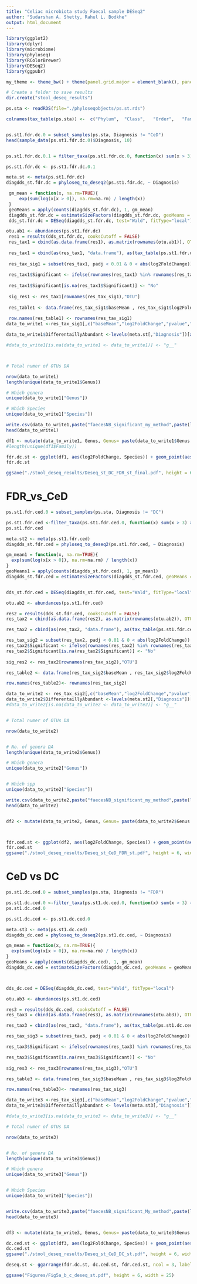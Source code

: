 ---
title: "Celiac microbiota study Faecal sample DESeq2"
author: "Sudarshan A. Shetty, Rahul L. Bodkhe"
output: html_document
---


```{r}
library(ggplot2)
library(dplyr)
library(microbiome)
library(phyloseq)
library(RColorBrewer)
library(DESeq2)
library(ggpubr)

my_theme <- theme_bw() + theme(panel.grid.major = element_blank(), panel.grid.minor = element_blank(), axis.text.y = element_text(face="italic"))

# Create a folder to save results
dir.create("stool_deseq_results")
```


```{r}

ps.sta <- readRDS(file="./phyloseqobjects/ps.st.rds")

colnames(tax_table(ps.sta)) <-  c("Phylum",  "Class",   "Order",   "Family",  "Genus", "Species")


ps.st1.fdr.dc.0 = subset_samples(ps.sta, Diagnosis != "CeD")
head(sample_data(ps.st1.fdr.dc.0)$Diagnosis, 10)


ps.st1.fdr.dc.0.1 = filter_taxa(ps.st1.fdr.dc.0, function(x) sum(x > 3) > (0.05*length(x)), TRUE)

ps.st1.fdr.dc <- ps.st1.fdr.dc.0.1

```


```{r}
meta.st <- meta(ps.st1.fdr.dc)
diagdds_st.fdr.dc = phyloseq_to_deseq2(ps.st1.fdr.dc, ~ Diagnosis)

 gm_mean = function(x, na.rm=TRUE){
     exp(sum(log(x[x > 0]), na.rm=na.rm) / length(x))
 }
 geoMeans = apply(counts(diagdds_st.fdr.dc), 1, gm_mean)
 diagdds_st.fdr.dc = estimateSizeFactors(diagdds_st.fdr.dc, geoMeans = geoMeans)
 dds_st.fdr.dc = DESeq(diagdds_st.fdr.dc, test="Wald", fitType="local")

```



```{r}

otu.ab1 <- abundances(ps.st1.fdr.dc)
 res1 = results(dds_st.fdr.dc, cooksCutoff = FALSE)
 res_tax1 = cbind(as.data.frame(res1), as.matrix(rownames(otu.ab1)), OTU = rownames(res1))
 
 res_tax1 = cbind(as(res_tax1, "data.frame"), as(tax_table(ps.st1.fdr.dc)[rownames(res_tax1), ], "matrix"))
 
 res_tax_sig1 = subset(res_tax1, padj < 0.01 & 0 < abs(log2FoldChange))
 
 res_tax1$Significant <- ifelse(rownames(res_tax1) %in% rownames(res_tax_sig1) , "Yes", "No")
 
 res_tax1$Significant[is.na(res_tax1$Significant)] <- "No"
 
 sig_res1 <- res_tax1[rownames(res_tax_sig1),"OTU"]
 
 res_table1 <- data.frame(res_tax_sig1$baseMean , res_tax_sig1$log2FoldChange,res_tax_sig1$padj)
 
 row.names(res_table1) <- rownames(res_tax_sig1)
data_to_write1 <-res_tax_sig1[,c("baseMean","log2FoldChange","pvalue","padj","Phylum", "Class", "Order", "Family", "Genus", "Species")]

data_to_write1$DifferentaillyAbundant <-levels(meta.st[,"Diagnosis"])[as.numeric(data_to_write1$log2FoldChange>0)+1]

#data_to_write1[is.na(data_to_write1 <- data_to_write1)] <- "g__"



# Total numer of OTUs DA

nrow(data_to_write1)
length(unique(data_to_write1$Genus))

# Which genera
unique(data_to_write1["Genus"])

# Which Species
unique(data_to_write1["Species"])

write.csv(data_to_write1,paste("faecesNB_significant_my_method",paste(levels(meta.st$Diagnosis),collapse="_vs_"),".csv",sep=""))
head(data_to_write1)

df1 <- mutate(data_to_write1, Genus, Genus= paste(data_to_write1$Genus ))
#length(unique(df1$Family))

fdr.dc.st <- ggplot(df1, aes(log2FoldChange, Species)) + geom_point(aes(color = DifferentaillyAbundant), shape = 21, size = 3) + scale_color_manual(values= c("#fdae61", "#8da0cb")) + theme(axis.text.y = element_text(face="italic")) + my_theme + geom_vline(xintercept = 0)
fdr.dc.st 

ggsave("./stool_deseq_results/Deseq_st_DC_FDR_st_final.pdf", height = 6, width = 8)


```


# FDR_vs_CeD

```{r}


ps.st1.fdr.ced.0 = subset_samples(ps.sta, Diagnosis != "DC")

ps.st1.fdr.ced <-filter_taxa(ps.st1.fdr.ced.0, function(x) sum(x > 3) > (0.05*length(x)), TRUE)
ps.st1.fdr.ced

meta.st2 <- meta(ps.st1.fdr.ced)
diagdds_st.fdr.ced = phyloseq_to_deseq2(ps.st1.fdr.ced, ~ Diagnosis)

gm_mean1 = function(x, na.rm=TRUE){
  exp(sum(log(x[x > 0]), na.rm=na.rm) / length(x))
}
geoMeans1 = apply(counts(diagdds_st.fdr.ced), 1, gm_mean1)
diagdds_st.fdr.ced = estimateSizeFactors(diagdds_st.fdr.ced, geoMeans = geoMeans1)


dds_st.fdr.ced = DESeq(diagdds_st.fdr.ced, test="Wald", fitType="local")

otu.ab2 <- abundances(ps.st1.fdr.ced)

res2 = results(dds_st.fdr.ced, cooksCutoff = FALSE)
res_tax2 = cbind(as.data.frame(res2), as.matrix(rownames(otu.ab2)), OTU = rownames(res2))

res_tax2 = cbind(as(res_tax2, "data.frame"), as(tax_table(ps.st1.fdr.ced)[rownames(res_tax2), ], "matrix"))

res_tax_sig2 = subset(res_tax2, padj < 0.01 & 0 < abs(log2FoldChange))
res_tax2$Significant <- ifelse(rownames(res_tax2) %in% rownames(res_tax_sig2) , "Yes", "No")
res_tax2$Significant[is.na(res_tax2$Significant)] <- "No"
  
sig_res2 <- res_tax2[rownames(res_tax_sig2),"OTU"]

res_table2 <- data.frame(res_tax_sig2$baseMean , res_tax_sig2$log2FoldChange,res_tax_sig2$padj)

row.names(res_table2)<- rownames(res_tax_sig2)

data_to_write2 <- res_tax_sig2[,c("baseMean","log2FoldChange","pvalue","padj","Phylum", "Class", "Order", "Family", "Genus", "Species")]
data_to_write2$DifferentaillyAbundant <-levels(meta.st2[,"Diagnosis"])[as.numeric(data_to_write2$log2FoldChange>0)+1]
#data_to_write2[is.na(data_to_write2 <- data_to_write2)] <- "g__"


# Total numer of OTUs DA

nrow(data_to_write2)


# No. of genera DA
length(unique(data_to_write2$Genus))

# Which genera
unique(data_to_write2["Genus"])


# Which spp
unique(data_to_write2["Species"])

write.csv(data_to_write2,paste("faecesNB_significant_my_method",paste(levels(meta.st2$Diagnosis),collapse="_vs_"),".csv",sep=""))
head(data_to_write2)


df2 <- mutate(data_to_write2, Genus, Genus= paste(data_to_write2$Genus ))



fdr.ced.st <- ggplot(df2, aes(log2FoldChange, Species)) + geom_point(aes(color = DifferentaillyAbundant), shape = 21, size = 3) + scale_color_manual(values= c("#d7191c", "#8da0cb")) + theme(axis.text.y = element_text(face="italic")) + my_theme + geom_vline(xintercept = 0)
fdr.ced.st 
ggsave("./stool_deseq_results/Deseq_st_CeD_FDR_st.pdf", height = 6, width = 8)

```





# CeD vs DC  

```{r}


ps.st1.dc.ced.0 = subset_samples(ps.sta, Diagnosis != "FDR")

ps.st1.dc.ced.0 <-filter_taxa(ps.st1.dc.ced.0, function(x) sum(x > 3) > (0.05*length(x)), TRUE)
ps.st1.dc.ced.0

ps.st1.dc.ced <- ps.st1.dc.ced.0

meta.st3 <- meta(ps.st1.dc.ced)
diagdds_dc.ced = phyloseq_to_deseq2(ps.st1.dc.ced, ~ Diagnosis)

gm_mean = function(x, na.rm=TRUE){
  exp(sum(log(x[x > 0]), na.rm=na.rm) / length(x))
}
geoMeans = apply(counts(diagdds_dc.ced), 1, gm_mean)
diagdds_dc.ced = estimateSizeFactors(diagdds_dc.ced, geoMeans = geoMeans)



dds_dc.ced = DESeq(diagdds_dc.ced, test="Wald", fitType="local")

otu.ab3 <- abundances(ps.st1.dc.ced)

res3 = results(dds_dc.ced, cooksCutoff = FALSE)
res_tax3 = cbind(as.data.frame(res3), as.matrix(rownames(otu.ab3)), OTU = rownames(res3))

res_tax3 = cbind(as(res_tax3, "data.frame"), as(tax_table(ps.st1.dc.ced)[rownames(res_tax3), ], "matrix"))

res_tax_sig3 = subset(res_tax3, padj < 0.01 & 0 < abs(log2FoldChange))

res_tax3$Significant <- ifelse(rownames(res_tax3) %in% rownames(res_tax_sig3) , "Yes", "No")

res_tax3$Significant[is.na(res_tax3$Significant)] <- "No"
  
sig_res3 <- res_tax3[rownames(res_tax_sig3),"OTU"]

res_table3 <- data.frame(res_tax_sig3$baseMean , res_tax_sig3$log2FoldChange,res_tax_sig3$padj)

row.names(res_table3)<- rownames(res_tax_sig3)

data_to_write3 <-res_tax_sig3[,c("baseMean","log2FoldChange","pvalue","padj","Phylum", "Class", "Order", "Family", "Genus", "Species")]
data_to_write3$DifferentaillyAbundant <- levels(meta.st3[,"Diagnosis"])[as.numeric(data_to_write3$log2FoldChange>0)+1]

#data_to_write3[is.na(data_to_write3 <- data_to_write3)] <- "g__"

# Total numer of OTUs DA

nrow(data_to_write3)


# No. of genera DA
length(unique(data_to_write3$Genus))

# Which genera
unique(data_to_write3["Genus"])


# Which Species
unique(data_to_write3["Species"])


write.csv(data_to_write3,paste("faecesNB_significant_My_method",paste(levels(meta.st3$Diagnosis),collapse="_vs_"),".csv",sep=""))
head(data_to_write3)


df3 <- mutate(data_to_write3, Genus, Genus= paste(data_to_write3$Genus ))

dc.ced.st <- ggplot(df3, aes(log2FoldChange, Species)) + geom_point(aes(color = DifferentaillyAbundant), shape = 21, size = 3) + scale_color_manual(values= c("#d7191c", "#fdae61")) + theme(axis.text.y = element_text(face="italic")) + my_theme + geom_vline(xintercept = 0)
dc.ced.st 
ggsave("./stool_deseq_results/Deseq_st_CeD_DC_st.pdf", height = 6, width = 8)

deseq.st <- ggarrange(fdr.dc.st, dc.ced.st, fdr.ced.st, ncol = 3, labels = c("a", "b", "c"), legend = "right")

ggsave("Figures/Fig5a_b_c_deseq_st.pdf", height = 6, width = 25)
```

